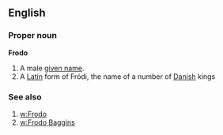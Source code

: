 ==English==
===Proper noun===
'''Frodo'''

# A male [[given name]].
# A [[Latin]] form of Fródi, the name of a number of [[Danish]] kings

===See also===

#[[w:Frodo]]
#[[w:Frodo Baggins]]